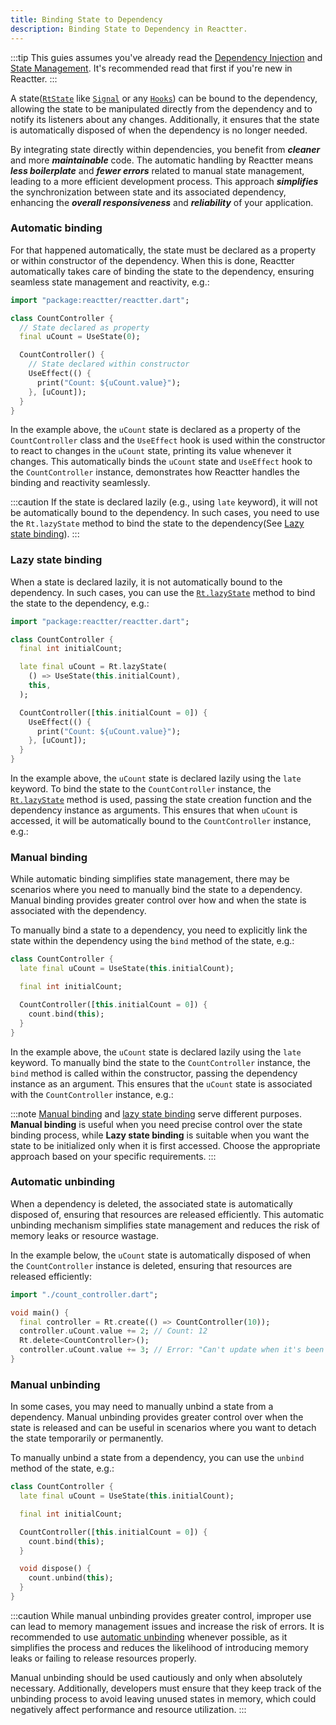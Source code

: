```yaml
---
title: Binding State to Dependency
description: Binding State to Dependency in Reactter.
---
```



:::tip
This guies assumes you've already read the [Dependency Injection](/reactter/core_concepts/dependency_injection) and [State Management](/reactter/core_concepts/state_management).
It's recommended read that first if you're new in Reactter.
:::

A state(<HT>[`RtState`](/reactter/core_concepts/state_management/#state)</HT> like <HT>[`Signal`](/reactter/api/classes/signal)</HT> or any <HT>[`Hooks`](/reactter/core_concepts/hooks)</HT>) can be bound to the dependency, allowing the state to be manipulated directly from the dependency and to notify its listeners about any changes.
Additionally, it ensures that the state is automatically disposed of when the dependency is no longer needed.

By integrating state directly within dependencies, you benefit from _**cleaner**_ and more _**maintainable**_ code. The automatic handling by Reactter means _**less boilerplate**_ and _**fewer errors**_ related to manual state management, leading to a more efficient development process. This approach _**simplifies**_ the synchronization between state and its associated dependency, enhancing the _**overall responsiveness**_ and _**reliability**_ of your application.

### Automatic binding

For that happened automatically, the state must be declared as a property or within constructor of the dependency.
When this is done, Reactter automatically takes care of binding the state to the dependency, ensuring seamless state management and reactivity, e.g.:

```dart title="count_controller.dart" "UseState" "UseEffect"
import "package:reactter/reactter.dart";

class CountController {
  // State declared as property
  final uCount = UseState(0);

  CountController() {
    // State declared within constructor
    UseEffect(() {
      print("Count: ${uCount.value}");
    }, [uCount]);
  }
}
```

In the example above, the `uCount` state is declared as a property of the <HT>`CountController`</HT> class and the <HT>`UseEffect`</HT> hook is used within the constructor to react to changes in the `uCount` state, printing its value whenever it changes.  This automatically binds the `uCount` state and <HT>`UseEffect`</HT> hook to the  <HT>`CountController`</HT> instance, demonstrates how Reactter handles the binding and reactivity seamlessly.

:::caution
If the state is declared lazily (e.g., using <HK>`late`</HK> keyword), it will not be automatically bound to the dependency. In such cases, you need to use the <HT>`Rt.lazyState`</HT> method to bind the state to the dependency(See [Lazy state binding](#lazy-state-binding)).
:::

### Lazy state binding

When a state is declared lazily, it is not automatically bound to the dependency. In such cases, you can use the <HT>[`Rt.lazyState`](/reactter/api/methods/state_management_methods/#rtlazystate)</HT> method to bind the state to the dependency, e.g.:

```dart title="count_controller.dart" "UseState" "Rt.lazyState"
import "package:reactter/reactter.dart";

class CountController {
  final int initialCount;

  late final uCount = Rt.lazyState(
    () => UseState(this.initialCount),
    this,
  );

  CountController([this.initialCount = 0]) {
    UseEffect(() {
      print("Count: ${uCount.value}");
    }, [uCount]);
  }
}
```

In the example above, the `uCount` state is declared lazily using the <HK>`late`</HK> keyword. To bind the state to the <HT>`CountController`</HT> instance, the <HT>[`Rt.lazyState`](/reactter/api/methods/state_management_methods/#rtlazystate)</HT> method is used, passing the state creation function and the dependency instance as arguments. This ensures that when `uCount` is accessed, it will be automatically bound to the <HT>`CountController`</HT> instance, e.g.:

### Manual binding

While automatic binding simplifies state management, there may be scenarios where you need to manually bind the state to a dependency. Manual binding provides greater control over how and when the state is associated with the dependency.

To manually bind a state to a dependency, you need to explicitly link the state within the dependency using the <HM>`bind`</HM> method of the state, e.g.:

```dart title="count_controller.dart" "UseState" "bind"
class CountController {
  late final uCount = UseState(this.initialCount);

  final int initialCount;

  CountController([this.initialCount = 0]) {
    count.bind(this);
  }
}
```

In the example above, the `uCount` state is declared lazily using the <HK>`late`</HK> keyword. To manually bind the state to the <HT>`CountController`</HT> instance, the <HM>`bind`</HM> method is called within the constructor, passing the dependency instance as an argument. This ensures that the `uCount` state is associated with the <HT>`CountController`</HT> instance, e.g.:

:::note
[Manual binding](#manual-binding) and [lazy state binding](#lazy-state-binding) serve different purposes. **Manual binding** is useful when you need precise control over the state binding process, while **Lazy state binding** is suitable when you want the state to be initialized only when it is first accessed. Choose the appropriate approach based on your specific requirements.
:::

### Automatic unbinding

When a dependency is deleted, the associated state is automatically disposed of, ensuring that resources are released efficiently.
This automatic unbinding mechanism simplifies state management and reduces the risk of memory leaks or resource wastage.

In the example below, the `uCount` state is automatically disposed of when the <HT>`CountController`</HT> instance is deleted, ensuring that resources are released efficiently:

```dart title="main.dart" "Rt.create" "Rt.delete"
import "./count_controller.dart";

void main() {
  final controller = Rt.create(() => CountController(10));
  controller.uCount.value += 2; // Count: 12
  Rt.delete<CountController>();
  controller.uCount.value += 3; // Error: "Can't update when it's been disposed"
}
```

### Manual unbinding

In some cases, you may need to manually unbind a state from a dependency.
Manual unbinding provides greater control over when the state is released and can be useful in scenarios where you want to detach the state temporarily or permanently.

To manually unbind a state from a dependency, you can use the <HM>`unbind`</HM> method of the state, e.g.:

```dart title="count_controller.dart" "UseState" "unbind"
class CountController {
  late final uCount = UseState(this.initialCount);

  final int initialCount;

  CountController([this.initialCount = 0]) {
    count.bind(this);
  }

  void dispose() {
    count.unbind(this);
  }
}
```

:::caution
While manual unbinding provides greater control, improper use can lead to memory management issues and increase the risk of errors.
It is recommended to use [automatic unbinding](#automatic-unbinding) whenever possible, as it simplifies the process and reduces the likelihood of introducing memory leaks or failing to release resources properly.

Manual unbinding should be used cautiously and only when absolutely necessary. Additionally, developers must ensure that they keep track of the unbinding process to avoid leaving unused states in memory, which could negatively affect performance and resource utilization.
:::


